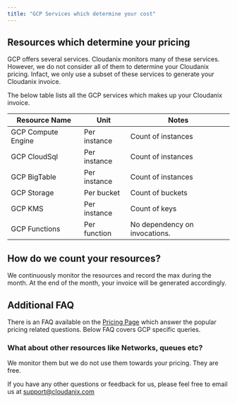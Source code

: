 ```yaml
---
title: "GCP Services which determine your cost"
---
```


## Resources which determine your pricing

GCP offers several services. Cloudanix monitors many of these services. However, we do not consider all of them to determine your Cloudanix pricing. Infact, we only use a subset of these services to generate your Cloudanix invoice.

The below table lists all the GCP services which makes up your Cloudanix invoice.

| Resource Name      | Unit         | Notes                         |
| ------------------ | ------------ | ----------------------------- |
| GCP Compute Engine | Per instance | Count of instances            |
| GCP CloudSql       | Per instance | Count of instances            |
| GCP BigTable       | Per instance | Count of instances            |
| GCP Storage        | Per bucket   | Count of buckets              |
| GCP KMS            | Per instance | Count of keys                 |
| GCP Functions      | Per function | No dependency on invocations. |

## How do we count your resources?

We continuously monitor the resources and record the max during the month. At the end of the month, your invoice will be generated accordingly.

## Additional FAQ

There is an FAQ available on the [Pricing Page](https://www.cloudanix.com/pricing?ref=GCP-resources-for-pricing) which answer the popular pricing related questions. Below FAQ covers GCP specific queries.

### What about other resources like Networks, queues etc?

We monitor them but we do not use them towards your pricing. They are free.

If you have any other questions or feedback for us, please feel free to email us at support@cloudanix.com
